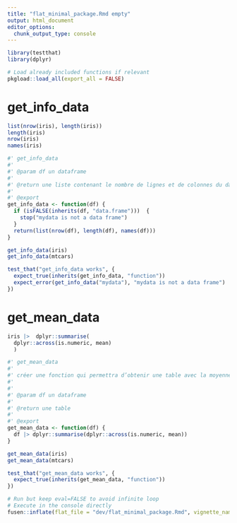 ```yaml
---
title: "flat_minimal_package.Rmd empty"
output: html_document
editor_options: 
  chunk_output_type: console
---
```


```r
library(testthat)
library(dplyr)
```

<!--
 You need to run the 'description' chunk in the '0-dev_history.Rmd' file before continuing your code there.
-->

```r
# Load already included functions if relevant
pkgload::load_all(export_all = FALSE)
```

# get_info_data

```r
list(nrow(iris), length(iris))
length(iris)
nrow(iris)
names(iris)
```
    
```r
#' get_info_data
#' 
#' @param df un dataframe
#'
#' @return une liste contenant le nombre de lignes et de colonnes du dataframe
#' 
#' @export
get_info_data <- function(df) {
  if (isFALSE(inherits(df, "data.frame")))  {
    stop("mydata is not a data frame")
  }
  return(list(nrow(df), length(df), names(df)))
}
```
  
```r
get_info_data(iris)
get_info_data(mtcars)

```
  
```r
test_that("get_info_data works", {
  expect_true(inherits(get_info_data, "function")) 
  expect_error(get_info_data("mydata"), "mydata is not a data frame")
})
```
 
# get_mean_data
 
```r
iris |>  dplyr::summarise(
  dplyr::across(is.numeric, mean)
  )

```
 
    
```r
#' get_mean_data
#' 
#' créer une fonction qui permettra d’obtenir une table avec la moyenne de toutes les variables numériques de votre jeu de donnée en paramètre
#'
#' 
#' @param df un dataframe
#'
#' @return une table
#' 
#' @export
get_mean_data <- function(df) {
  df |> dplyr::summarise(dplyr::across(is.numeric, mean))
}
```
  
```r
get_mean_data(iris)
get_mean_data(mtcars)
```
  
```r
test_that("get_mean_data works", {
  expect_true(inherits(get_mean_data, "function")) 
})
```

```r
# Run but keep eval=FALSE to avoid infinite loop
# Execute in the console directly
fusen::inflate(flat_file = "dev/flat_minimal_package.Rmd", vignette_name = "Minimal")
```
